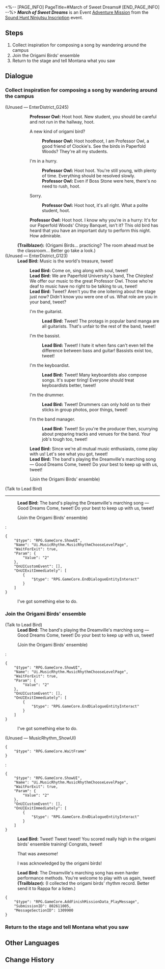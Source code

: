 <%-- [PAGE_INFO]
PageTitle=#March of Sweet Dreams#
[END_PAGE_INFO] --%>
{{Stub|Dialogue.}}
{{Mission Infobox
|id            = 8026110
|title         = 
|image         = <!--Mission March of Sweet Dreams.png-->
|type          = Adventure
|event_name    = Sound Hunt Ninjutsu Inscription
|chapter       = Sound Hunt Ninjutsu Inscription
|requirements  = {{subst:void|<!--Unknown: {"Type":"Manual"}-->}}
|summary       = <!--official mission summary from Fate's Atlas-->
|characters    = Lead Bird; Professor Owl; Trailblazer
|startLocation = [[Penacony]] - [[Penacony Paperfold University College]]
|world         = Penacony
|area          = Penacony Paperfold University College
|prev          = 
|next          = 
|rewards       = Credit*5,000
}}
'''''March of Sweet Dreams''''' is an Event [[Adventure Mission]] from the [[Sound Hunt Ninjutsu Inscription]] event.

==Steps==
# Collect inspiration for composing a song by wandering around the campus
# Join the Origami Birds' ensemble
# Return to the stage and tell Montana what you saw

<!--
==Gameplay Notes==

--><!--
==Trial Character==

-->
==Dialogue==
{{Stub Dialogue}}
===Collect inspiration for composing a song by wandering around the campus{{subst:void|<!--802611007-->}}===
{{Mission Description|type=adventure|location=Penacony Paperfold University College|You've become the manager of the music party's performing band, and now your band needs to complete 3 performances on the stage in the middle of the campus.<br />Wander around the campus to help Rappa collect inspiration for composing.}}
{{Dialogue Start}}

;(Unused &mdash; EnterDistrict_G245)
:{{tx}}
::'''Professor Owl:''' Hoot hoot. New student, you should be careful and not run in the hallway, hoot.
::{{DIcon|Arrow}} A new kind of origami bird?
:::'''Professor Owl:''' Hoot hoothoot, I am Professor Owl, a good friend of Clockie's. See the birds in Paperfold Woods? They're all my students.
::{{DIcon|Arrow}} I'm in a hurry.
:::'''Professor Owl:''' Hoot hoot. You're still young, with plenty of time. Everything should be resolved slowly.
:::'''Professor Owl:''' Even if Boss Stone were here, there's no need to rush, hoot.
::{{DIcon|Arrow}} Sorry.
:::'''Professor Owl:''' Hoot hoot, it's all right. What a polite student, hoot.
::'''Professor Owl:''' Hoot hoot. I know why you're in a hurry: It's for our Paperfold Woods' Chirpy Banquet, isn't it? This old bird has heard that you have an important duty to perform this night. How admirable.
::{{tx}}

:'''(Trailblazer):''' (Origami Birds... practicing? The room ahead must be the classroom... Better go take a look.)
;(Unused &mdash; EnterDistrict_G123)
:'''Lead Bird:''' Music is the world's treasure, tweet!
::'''Lead Bird:''' Come on, sing along with soul, tweet!
::'''Lead Bird:''' We are Paperfold University's band, The Chirples! We offer our music to the great Professor Owl. Those who're deaf to music have no right to be talking to us, tweet!
::'''Lead Bird:''' Tweet? Aren't you the one loitering about the stage just now? Didn't know you were one of us. What role are you in your band, tweet?
::{{DIcon|Arrow}} I'm the guitarist.
:::'''Lead Bird:''' Tweet! The protags in popular band manga are all guitarists. That's unfair to the rest of the band, tweet!
::{{DIcon|Arrow}} I'm the bassist.
:::'''Lead Bird:''' Tweet! I hate it when fans can't even tell the difference between bass and guitar! Bassists exist too, tweet!
::{{DIcon|Arrow}} I'm the keyboardist.
:::'''Lead Bird:''' Tweet! Many keyboardists also compose songs. It's super tiring! Everyone should treat keyboardists better, tweet!
::{{DIcon|Arrow}} I'm the drummer.
:::'''Lead Bird:''' Tweet! Drummers can only hold on to their sticks in group photos, poor things, tweet!
::{{DIcon|Arrow}} I'm the band manager.
:::'''Lead Bird:''' Tweet! So you're the producer then, scurrying about preparing tracks and venues for the band. Your job's tough too, tweet!
::'''Lead Bird:''' Since we're all mutual music enthusiasts, come play with us! Let's see what you got, tweet!
::'''Lead Bird:''' The band's playing the Dreamville's marching song &mdash; Good Dreams Come, tweet! Do your best to keep up with us, tweet!
::{{DIcon|Arrow}} (Join the Origami Birds' ensemble)

;(Talk to Lead Bird)
----
:'''Lead Bird:''' The band's playing the Dreamville's marching song &mdash; Good Dreams Come, tweet! Do your best to keep up with us, tweet!
:{{DIcon|Travel Log}} (Join the Origami Birds' ensemble)
:<pre>{
	"$type": "RPG.GameCore.ShowUI",
	"Name": "Ui.MusicRhythm.MusicRhythmChooseLevelPage",
	"WaitForExit": true,
	"Param": {
		"Value": "2"
	},
	"OnUICustomEvent": [],
	"OnUIExitImmediately": [
		{
			"$type": "RPG.GameCore.EndDialogueEntityInteract"
		}
	]
}</pre>
:{{DIcon|Exit}} I've got something else to do.
{{Dialogue End}}

===Join the Origami Birds' ensemble{{subst:void|<!--802611003-->}}===
{{Mission Description|type=adventure|location=Penacony Paperfold University College|update|You've become the manager of the music party's performing band, and now your band needs to complete 3 performances on the stage in the middle of the campus.<br />Obtain a record of the origami birds' beats to help Rappa collect inspiration for composing.}}
{{Dialogue Start}}

;(Talk to Lead Bird)
:'''Lead Bird:''' The band's playing the Dreamville's marching song &mdash; Good Dreams Come, tweet! Do your best to keep up with us, tweet!
:{{DIcon|Travel Log}} (Join the Origami Birds' ensemble)
:<pre>{
	"$type": "RPG.GameCore.ShowUI",
	"Name": "Ui.MusicRhythm.MusicRhythmChooseLevelPage",
	"WaitForExit": true,
	"Param": {
		"Value": "2"
	},
	"OnUICustomEvent": [],
	"OnUIExitImmediately": [
		{
			"$type": "RPG.GameCore.EndDialogueEntityInteract"
		}
	]
}</pre>
:{{DIcon|Exit}} I've got something else to do.

;(Unused &mdash; MusicRhythm_ShowUI)
<pre>{
	"$type": "RPG.GameCore.WaitFrame"
}</pre>
:<pre>{
	"$type": "RPG.GameCore.ShowUI",
	"Name": "Ui.MusicRhythm.MusicRhythmChooseLevelPage",
	"WaitForExit": true,
	"Param": {
		"Value": "2"
	},
	"OnUICustomEvent": [],
	"OnUIExitImmediately": [
		{
			"$type": "RPG.GameCore.EndDialogueEntityInteract"
		}
	]
}</pre>
:{{tx}}
:'''Lead Bird:''' Tweet! Tweet tweet! You scored really high in the origami birds' ensemble training! Congrats, tweet!
:{{DIcon|Arrow}} That was awesome!
:{{DIcon|Arrow}} I was acknowledged by the origami birds!
:'''Lead Bird:''' The Dreamville's marching song has even harder performance methods. You're welcome to play with us again, tweet!
:{{tx}}
:'''(Trailblazer):''' (I collected the origami birds' rhythm record. Better send it to Rappa for a listen.)
<pre>{
	"$type": "RPG.GameCore.AddFinishMissionData_PlayMessage",
	"SubmissionID": 802611005,
	"MessageSectionID": 1309900
}</pre>
{{Dialogue End}}

===Return to the stage and tell Montana what you saw{{subst:void|<!--802611006-->}}===
{{Mission Description|type=adventure|location=Penacony Paperfold University College|update|You've become the manager of the music party's performing band, and now your band needs to complete 3 performances on the stage in the middle of the campus.<br />Return to the central stage and tell Montana the wonders you just saw.}}
{{Dialogue Start}}
{{Dialogue End}}

==Other Languages==
{{Other Languages
|en   = March of Sweet Dreams
|zhs  = 美梦进行曲
|zht  = 美夢進行曲
|ja   = 美しい夢のマーチ
|ko   = 좋은꿈 행진곡
|es   = Marcha del dulce sueño
|fr   = Marche des doux rêves
|ru   = Марш сладких грёз
|th   = ลำนำสู่ฝันที่สวยงาม
|vi   = Hành Khúc Mộng Đẹp
|de   = Marsch der süßen Träume
|id   = Mars Mimpi Indah
|pt   = Marcha dos Doces Sonhos
}}

==Change History==
{{Change History|2.6}}
